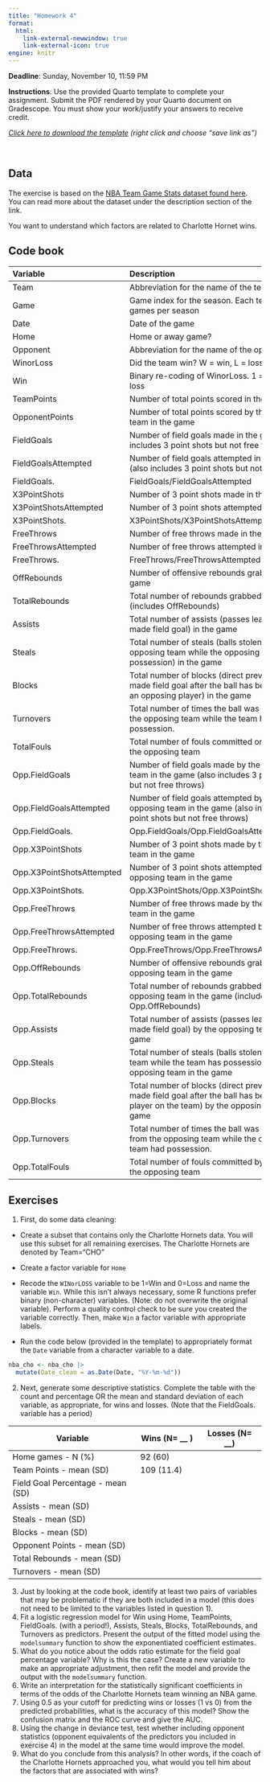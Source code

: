 ```yaml
---
title: "Homework 4"
format:
  html:
    link-external-newwindow: true
    link-external-icon: true
engine: knitr
---
```


**Deadline**: Sunday, November 10, 11:59 PM

**Instructions**: Use the provided Quarto template to complete your assignment. Submit the PDF rendered by your Quarto document on Gradescope. You must show your work/justify your answers to receive credit.

[*Click here to download the template*](_IDS702HW4Template.qmd) *(right click and choose "save link as")*

 

## Data

The exercise is based on the [NBA Team Game Stats dataset found here](https://www.kaggle.com/ionaskel/nba-games-stats-from-2014-to-2018/). You can read more about the dataset under the description section of the link.

You want to understand which factors are related to Charlotte Hornet wins.

## Code book

| Variable | Description |
|:------------------------------------|:----------------------------------|
| Team | Abbreviation for the name of the team |
| Game | Game index for the season. Each team plays 82 games per season |
| Date | Date of the game |
| Home | Home or away game? |
| Opponent | Abbreviation for the name of the opposing team |
| WinorLoss | Did the team win? W = win, L = loss |
| Win | Binary re-coding of WinorLoss. 1 = win, 0 = loss |
| TeamPoints | Number of total points scored in the game |
| OpponentPoints | Number of total points scored by the opposing team in the game |
| FieldGoals | Number of field goals made in the game (also includes 3 point shots but not free throws) |
| FieldGoalsAttempted | Number of field goals attempted in the game (also includes 3 point shots but not free throws) |
| FieldGoals. | FieldGoals/FieldGoalsAttempted |
| X3PointShots | Number of 3 point shots made in the game |
| X3PointShotsAttempted | Number of 3 point shots attempted in the game |
| X3PointShots. | X3PointShots/X3PointShotsAttempted |
| FreeThrows | Number of free throws made in the game |
| FreeThrowsAttempted | Number of free throws attempted in the game |
| FreeThrows. | FreeThrows/FreeThrowsAttempted |
| OffRebounds | Number of offensive rebounds grabbed in the game |
| TotalRebounds | Total number of rebounds grabbed in the game (includes OffRebounds) |
| Assists | Total number of assists (passes leading to a made field goal) in the game |
| Steals | Total number of steals (balls stolen from the opposing team while the opposing team has possession) in the game |
| Blocks | Total number of blocks (direct prevention of a made field goal after the ball has been shot by an opposing player) in the game |
| Turnovers | Total number of times the ball was lost back to the opposing team while the team had possession. |
| TotalFouls | Total number of fouls committed on players on the opposing team |
| Opp.FieldGoals | Number of field goals made by the opposing team in the game (also includes 3 point shots but not free throws) |
| Opp.FieldGoalsAttempted | Number of field goals attempted by the opposing team in the game (also includes 3 point shots but not free throws) |
| Opp.FieldGoals. | Opp.FieldGoals/Opp.FieldGoalsAttempted |
| Opp.X3PointShots | Number of 3 point shots made by the opposing team in the game |
| Opp.X3PointShotsAttempted | Number of 3 point shots attempted by the opposing team in the game |
| Opp.X3PointShots. | Opp.X3PointShots/Opp.X3PointShotsAttempted |
| Opp.FreeThrows | Number of free throws made by the opposing team in the game |
| Opp.FreeThrowsAttempted | Number of free throws attempted by the opposing team in the game |
| Opp.FreeThrows. | Opp.FreeThrows/Opp.FreeThrowsAttempted |
| Opp.OffRebounds | Number of offensive rebounds grabbed by the opposing team in the game |
| Opp.TotalRebounds | Total number of rebounds grabbed by the opposing team in the game (includes Opp.OffRebounds) |
| Opp.Assists | Total number of assists (passes leading to a made field goal) by the opposing team in the game |
| Opp.Steals | Total number of steals (balls stolen from the team while the team has possession) by the opposing team in the game |
| Opp.Blocks | Total number of blocks (direct prevention of a made field goal after the ball has been shot by a player on the team) by the opposing team in the game |
| Opp.Turnovers | Total number of times the ball was won back from the opposing team while the opposing team had possession. |
| Opp.TotalFouls | Total number of fouls committed by players on the opposing team |

## Exercises

1.  First, do some data cleaning:

-   Create a subset that contains only the Charlotte Hornets data. You will use this subset for all remaining exercises. The Charlotte Hornets are denoted by Team="CHO"

-   Create a factor variable for `Home`

-   Recode the `WINorLOSS` variable to be 1=Win and 0=Loss and name the variable `Win`. While this isn't always necessary, some R functions prefer binary (non-character) variables. (Note: do not overwrite the original variable). Perform a quality control check to be sure you created the variable correctly. Then, make `Win` a factor variable with appropriate labels.

-   Run the code below (provided in the template) to appropriately format the `Date` variable from a character variable to a date.

```r
nba_cho <- nba_cho |>
  mutate(Date_clean = as.Date(Date, "%Y-%m-%d"))
```

2.  Next, generate some descriptive statistics. Complete the table with the count and percentage OR the mean and standard deviation of each variable, as appropriate, for wins and losses. (Note that the FieldGoals. variable has a period)

| Variable                          | Wins (N= \_\_ ) | Losses (N= \_\_) |
|-----------------------------------|-----------------|------------------|
| Home games  - N (%)               | 92 (60)         |                  |
| Team Points - mean (SD)           | 109 (11.4)      |                  |
| Field Goal Percentage - mean (SD) |                 |                  |
| Assists - mean (SD)               |                 |                  |
| Steals - mean (SD)                |                 |                  |
| Blocks - mean (SD)                |                 |                  |
| Opponent Points - mean (SD)       |                 |                  |
| Total Rebounds - mean (SD)        |                 |                  |
| Turnovers - mean (SD)             |                 |                  |

3.  Just by looking at the code book, identify at least two pairs of variables that may be problematic if they are both included in a model (this does not need to be limited to the variables listed in question 1).
4.  Fit a logistic regression model for Win using Home, TeamPoints, FieldGoals. (with a period!), Assists, Steals, Blocks, TotalRebounds, and Turnovers as predictors. Present the output of the fitted model using the `modelsummary` function to show the exponentiated coefficient estimates.
5.  What do you notice about the odds ratio estimate for the field goal percentage variable? Why is this the case? Create a new variable to make an appropriate adjustment, then refit the model and provide the output with the `modelsummary` function.
6.  Write an interpretation for the statistically significant coefficients in terms of the odds of the Charlotte Hornets team winning an NBA game.
7.  Using 0.5 as your cutoff for predicting wins or losses (1 vs 0) from the predicted probabilities, what is the accuracy of this model? Show the confusion matrix and the ROC curve and give the AUC.
8.  Using the change in deviance test, test whether including opponent statistics (opponent equivalents of the predictors you included in exercise 4) in the model at the same time would improve the model.
9.  What do you conclude from this analysis? In other words, if the coach of the Charlotte Hornets approached you, what would you tell him about the factors that are associated with wins?
